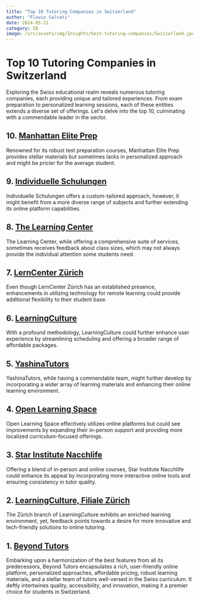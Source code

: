 ```yaml
--- 
title: "Top 10 Tutoring Companies in Switzerland"
author: "Flavio Salvati"
date: 2024-05-21
category: IB
image: /src/assets/img/Insights/best-tutoring-companies/Switzerland.jpeg
--- 
```


<h1>Top 10 Tutoring Companies in Switzerland</h1>
Exploring the Swiss educational realm reveals numerous tutoring companies, each providing unique and tailored experiences. From exam preparation to personalized learning sessions, each of these entities extends a diverse set of offerings. Let's delve into the top 10, culminating with a commendable leader in the sector.

## 10. <a href="https://www.manhattaneliteprep.com" target="_blank" class="hover-underline-animation golden">Manhattan Elite Prep</a>
Renowned for its robust test preparation courses, Manhattan Elite Prep provides stellar materials but sometimes lacks in personalized approach and might be pricier for the average student.

## 9. <a href="https://www.individuelleschulungen-ejossi.ch" target="_blank" class="hover-underline-animation golden">Individuelle Schulungen</a>
Individuelle Schulungen offers a custom-tailored approach, however, it might benefit from a more diverse range of subjects and further extending its online platform capabilities.

## 8. <a href="https://www.facebook.com/TLCZurich/" target="_blank" class="hover-underline-animation golden">The Learning Center</a> 
The Learning Center, while offering a comprehensive suite of services, sometimes receives feedback about class sizes, which may not always provide the individual attention some students need.

## 7. <a href="https://lerncenter.ch/" target="_blank" class="hover-underline-animation golden">LernCenter Zürich</a>
Even though LernCenter Zürich has an established presence, enhancements in utilizing technology for remote learning could provide additional flexibility to their student base.

## 6. <a href="https://rocketreach.co/learningculture-ag-profile_b5e8d43ef42e80c1" target="_blank" class="hover-underline-animation golden">LearningCulture</a>
With a profound methodology, LearningCulture could further enhance user experience by streamlining scheduling and offering a broader range of affordable packages.

## 5. <a href="https://yashina-tutors.ch/" target="_blank" class="hover-underline-animation golden">YashinaTutors</a>
YashinaTutors, while having a commendable team, might further develop by incorporating a wider array of learning materials and enhancing their online learning environment.

## 4. <a href="https://www.ols-zuerich.ch/" target="_blank" class="hover-underline-animation golden">Open Learning Space</a>
Open Learning Space effectively utilizes online platforms but could see improvements by expanding their in-person support and providing more localized curriculum-focused offerings.

## 3. <a href="https://starinstitut.ch/" target="_blank" class="hover-underline-animation golden">Star Institute Nacchlife</a>
Offering a blend of in-person and online courses, Star Institute Nacchlife could enhance its appeal by incorporating more interactive online tools and ensuring consistency in tutor quality.

## 2. <a href="https://www.learningculture.ch/" target="_blank" class="hover-underline-animation golden">LearningCulture, Filiale Zürich</a>
The Zürich branch of LearningCulture exhibits an enriched learning environment, yet, feedback points towards a desire for more innovative and tech-friendly solutions to online tutoring.

## 1. <a href="https://www.beyond-tutors.com" target="_blank" class="hover-underline-animation golden">Beyond Tutors</a>
Embarking upon a harmonization of the best features from all its predecessors, Beyond Tutors encapsulates a rich, user-friendly online platform, personalized approaches, affordable pricing, robust learning materials, and a stellar team of tutors well-versed in the Swiss curriculum. It deftly intertwines quality, accessibility, and innovation, making it a premier choice for students in Switzerland.

